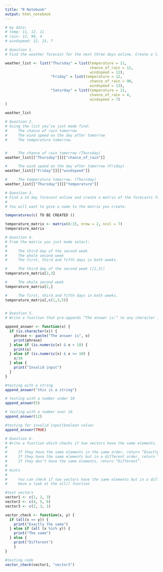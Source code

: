 ```yaml
---
title: "R Notebook"
output: html_notebook
---
```


```r
# my data:
# temp: 11, 12, 11
# rain: 12, 90, 4
# windspeed: 12, 13, 7
```


```r
# Question 1.
# Find the weather forecast for the next three days online. Create a list of lists in which each inner list should be labelled with the name of the day of the week. Each inner list should contain named elements telling you the temperature, chance of rain and wind speed.

weather_list <- list("Thursday" = list(temperature = 11, 
                                       chance_of_rain = 12, 
                                       windspeed = 12),
                     "Friday" = list(temperature = 12, 
                                       chance_of_rain = 90, 
                                       windspeed = 13),
                     "Saturday" = list(temperature = 11, 
                                       chance_of_rain = 4, 
                                       windspeed = 7)
)
  
weather_list
```


```r
# Question 2.
# Using the list you’ve just made find:
#     The chance of rain tomorrow
#     The wind speed on the day after tomorrow
#     The temperature tomorrow.


#     The chance of rain tomorrow (Thursday)
weather_list[["Thursday"]][["chance_of_rain"]]

#     The wind speed on the day after tomorrow (Friday)
weather_list[["Friday"]][["windspeed"]]

#     The temperature tomorrow. (Thursday)
weather_list[["Thursday"]][["temperature"]]

```


```r
# Question 3.
# Find a 14 day forecast online and create a matrix of the forecasts for temperature, where each week is one row and columns correspond to days.
# 
# You will want to give a name to the matrix you create.

temperatures(c( TO BE CREATED ))

temperature_matrix <- matrix(8:15, nrow = 2, ncol = 7)
temperature_matrix

```

```r
# Question 4.
# From the matrix you just made select:
# 
#     The third day of the second week
#     The whole second week
#     The first, third and fifth days in both weeks.

#     The third day of the second week ([2,3])
temperature_matrix[2,3]

#     The whole second week
temperature_matrix[2,]

#     The first, third and fifth days in both weeks.
temperature_matrix[,c(1,3,5)]
    
```


```r
# Question 5.
# Write a function that pre-appends “The answer is:” to any character input, while for numeric input, it either just returns the number for numbers less than 10, or divides the number by 10 for numbers greater than 10. For anything else return “Invalid input”.

append_answer <- function(x) {
  if (is.character(x)) {
    phrase <- paste("The answer is", x)
    print(phrase)
  } else if (is.numeric(x) & x < 10) { 
    print(x)
  } else if (is.numeric(x) & x >= 10) { 
    x/10
  } else {
    print("Invalid input")
  }
}

#testing with a string
append_answer("this is a string")

# testing with a number under 10
append_answer(5)

# testing with a number over 10
append_answer(12)

#testing for invalid input(boolean value)
append_answer(TRUE)

```


```r
# Question 6.
# Write a function which checks if two vectors have the same elements.
# 
#     If they have the same elements in the same order, return “Exactly the same”
#     If they have the same elements but in a different order, return “The same”
#     If they don’t have the same elements, return “Different”.
# 
# Hints
# 
#     You can check if two vectors have the same elements but in a different order by using sort to sort each vector first and then checking if they are equal.
#     Have a look at the all() function

#test vectors
vector1 <- c(1, 2, 3)
vector2 <- c(4, 5, 6)
vector3 <- c(2, 3, 1)

vector_check <- function(x, y) {
  if (all(x == y)) {
    print("Exactly the same")
  } else if (all (x %in% y)) {
    print("The same")
  } else { 
    print("Different")
    }
}

#testing code
vector_check(vector1, "vector3")


```

